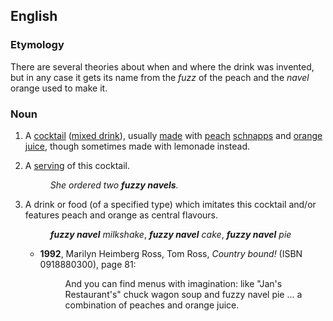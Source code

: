 ==English==
{{wikipedia}}

===Etymology===
There are several theories about when and where the drink was invented, but in any case it gets its name from the ''fuzz'' of the peach and the ''navel'' orange used to make it.

===Noun===
{{en-noun|head=[[fuzzy]] [[navel]]|~}}

# {{context|uncountable|lang=en}} A [[cocktail]] ([[mixed drink]]), usually [[made]] with [[peach]] [[schnapps]] and [[orange]] [[juice]], though sometimes made with lemonade instead.
# {{context|countable|lang=en}} A [[serving]] of this cocktail.
#: ''She ordered two '''fuzzy navels'''.''
# {{context|in compounds}} A drink or food (of a specified type) which imitates this cocktail and/or features peach and orange as central flavours.
#: '''''fuzzy navel''' milkshake'', '''''fuzzy navel''' cake'', '''''fuzzy navel''' pie''<!--look at the recipes for all of these things -- many don't include alcohol, so it's clear they're reference the orange and peach ''flavours'' of the cocktail, not just putting the cocktail itself into a pie-->
#* '''1992''', Marilyn Heimberg Ross, ‎Tom Ross, ''Country bound!'' (ISBN 0918880300), page 81:
#*: And you can find menus with imagination: like "Jan's Restaurant's" chuck wagon soup and fuzzy navel pie ...<!--ellipsis in the original sic--> a combination of peaches and orange juice.